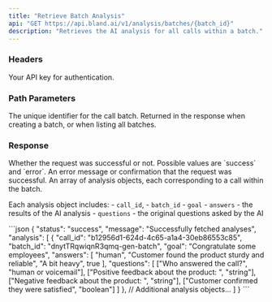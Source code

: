 ```yaml
---
title: "Retrieve Batch Analysis"  
api: "GET https://api.bland.ai/v1/analysis/batches/{batch_id}"
description: "Retrieves the AI analysis for all calls within a batch."
---
```


### Headers

<ParamField header="authorization" type="string" required>
  Your API key for authentication.
</ParamField>

### Path Parameters

<ParamField query="batch_id" type="string" required>
  The unique identifier for the call batch. Returned in the response when creating a batch, or when listing all batches.
</ParamField>

### Response

<ResponseField type="string" name="status">
  Whether the request was successful or not. Possible values are `success` and `error`.
</ResponseField>

<ResponseField type="string" name="message">
  An error message or confirmation that the request was successful.
</ResponseField>

<ResponseField type="array" name="analysis">
  An array of analysis objects, each corresponding to a call within the batch. 
  
  Each analysis object includes:
    - `call_id`, 
    - `batch_id`
    - `goal`
    - `answers` - the results of the AI analysis
    - `questions` - the original questions asked by the AI
</ResponseField>

<ResponseExample>
```json
{
    "status": "success",
    "message": "Successfully fetched analyses",
    "analysis": [
        {
            "call_id": "b12956d1-624d-4c65-a1a4-30eb86553c85",
            "batch_id": "dnytTRqwiqnR3qmq-gen-batch",
            "goal": "Congratulate some employees",
            "answers": [
                "human",
                "Customer found the product sturdy and reliable",
                "A bit heavy",
                true
            ],
            "questions": [
                ["Who answered the call?", "human or voicemail"],
                ["Positive feedback about the product: ", "string"],
                ["Negative feedback about the product: ", "string"],
                ["Customer confirmed they were satisfied", "boolean"]
            ]
        },
        // Additional analysis objects...
    ]
}
```
</ResponseExample>







